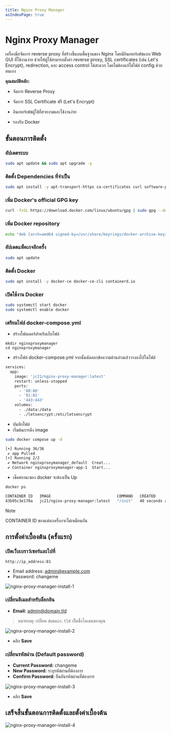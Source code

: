 ```yaml
---
title: Nginx Proxy Manager
asIndexPage: true
---
```



# Nginx Proxy Manager

เครื่องมือจัดการ reverse proxy ที่สร้างขึ้นบนพื้นฐานของ Nginx โดยมีอินเทอร์เฟซแบบ Web GUI ที่ใช้งานง่าย ช่วยให้ผู้ใช้สามารถตั้งค่า reverse proxy, SSL certificates (เช่น Let's Encrypt), redirection, และ access control ได้สะดวก โดยไม่ต้องแก้ไขไฟล์ config ด้วยตนเอง

**คุณสมบัติหลัก:**

- จัดการ Reverse Proxy

- จัดการ SSL Certificate ฟรี (Let's Encrypt)

- อินเทอร์เฟซผู้ใช้ที่สวยงามและใช้งานง่าย

- รองรับ Docker

## ขั้นตอนการติดตั้ง

<Steps>

### อัปเดตระบบ

```bash
sudo apt update && sudo apt upgrade -y
```

### ติดตั้ง Dependencies ที่จำเป็น

```bash
sudo apt install -y apt-transport-https ca-certificates curl software-properties-common
```

### เพิ่ม Docker's official GPG key

```bash
curl -fsSL https://download.docker.com/linux/ubuntu/gpg | sudo gpg --dearmor -o /usr/share/keyrings/docker-archive-keyring.gpg
```

### เพิ่ม Docker repository

```bash
echo "deb [arch=amd64 signed-by=/usr/share/keyrings/docker-archive-keyring.gpg] https://download.docker.com/linux/ubuntu $(lsb_release -cs) stable" | sudo tee /etc/apt/sources.list.d/docker.list > /dev/null
```

### อัปเดตแพ็คเกจอีกครั้ง

```bash
sudo apt update
```

### ติดตั้ง Docker

```bash
sudo apt install -y docker-ce docker-ce-cli containerd.io
```

### เปิดใช้งาน Docker

```bash
sudo systemctl start docker
sudo systemctl enable docker
```

### เตรียมไฟล์ docker-compose.yml

- สร้างโฟลเดอร์สำหรับเก็บไฟล์

```
mkdir nginxproxymanager
cd nginxproxymanager
```

- สร้างไฟล์ docker-compose.yml จากนั้นคัดลอกข้อความด้านล่างแล้ววางลงไปในไฟล์

```bash filename="~/nginxproxymanager/docker-compose.yml"
services:
  app:
    image: 'jc21/nginx-proxy-manager:latest'
    restart: unless-stopped
    ports:
      - '80:80'
      - '81:81'
      - '443:443'
    volumes:
      - ./data:/data
      - ./letsencrypt:/etc/letsencrypt
```

- บันทึกไฟล์
- เริ่มต้นการดึง image

```bash
sudo docker compose up -d
```

```bash
[+] Running 36/36
 ✔ app Pulled                                                                     27.7s
[+] Running 2/2
 ✔ Network nginxproxymanager_default  Creat...                                     0.1s 
 ✔ Container nginxproxymanager-app-1  Start...                                     0.5s 
```

- เช็คสถานะของ docker จะต้องเป็น Up

```bash
docker ps
```

```bash
CONTAINER ID   IMAGE                             COMMAND   CREATED          STATUS          PORTS                                                                                      NAMES
43b95c3e170a   jc21/nginx-proxy-manager:latest   "/init"   40 seconds ago   Up 39 seconds   0.0.0.0:80-81->80-81/tcp, [::]:80-81->80-81/tcp, 0.0.0.0:443->443/tcp, [::]:443->443/tcp   nginxproxymanager-app-1
```

> [!note]
> 
> CONTAINER ID ของแต่ละเครื่องจะไม่เหมือนกัน

</Steps>

## การตั้งค่าเบื้องต้น (ครั้งแรก)

### เปิดเว็บเบราว์เซอร์และไปที่

```
http://ip_address:81
```

- Email address: admin@example.com
- Password: changeme

![nginx-proxy-manager-install-1](/images/nginx-proxy-manager/install-1.png)

### เปลี่ยนอีเมลสำหรับล็อกอิน

- **Email:** admin@domain.tld

> หมายเหตุ: เปลี่ยน `domain.tld` เป็นชื่อโดเมนของคุณ

![nginx-proxy-manager-install-2](/images/nginx-proxy-manager/install-2.png)

- คลิก **Save**

### เปลี่ยนรหัสผ่าน (Default password)

- **Current Password:** changeme
- **New Password:** ระบุรหัสผ่านที่ต้องการ
- **Confirm Password:** ยืนยันรหัสผ่านที่ต้องการ

![nginx-proxy-manager-install-3](/images/nginx-proxy-manager/install-3.png)

- คลิก **Save**

## เสร็จสิ้นขั้นตอนการติดตั้งและตั้งค่าเบื้องต้น

![nginx-proxy-manager-install-4](/images/nginx-proxy-manager/install-4.png)